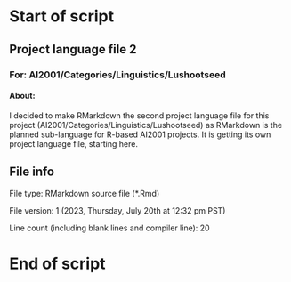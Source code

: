 # Start of script

## Project language file 2

### For: AI2001/Categories/Linguistics/Lushootseed

#### About:

I decided to make RMarkdown the second project language file for this project (AI2001/Categories/Linguistics/Lushootseed) as RMarkdown is the planned sub-language for R-based AI2001 projects. It is getting its own project language file, starting here.

## File info

File type: RMarkdown source file (*.Rmd)

File version: 1 (2023, Thursday, July 20th at 12:32 pm PST)

Line count (including blank lines and compiler line): 20

# End of script
